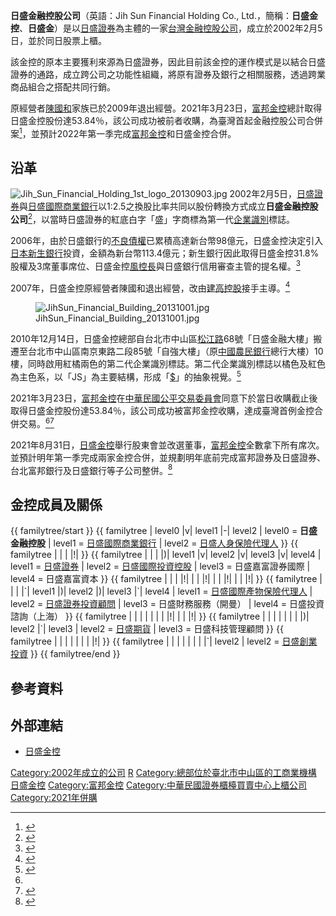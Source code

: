 {{Infobox Company
| name = 日盛金融控股股份有限公司
| name_en = Jih Sun Financial Holding Co., Ltd.
| logo = JihSun Holdings logo.svg
| image = 
| image_size = 230px
| image_caption = 
| company_type = [[金融控股公司|金融控股公司]]、[[上櫃公司|上櫃公司]]
| traded_as = {{otc|5820}}
| local_code_name = TW
| local_code = 70796826
| trading_name = 日盛金控、日盛金
| foundation = 2002年5月17日（{{age in years and days|2002|5|17|age=no}}）
| location = {{flagicon|TWN}} [[臺北市|臺北市]][[中山區_(臺北市)|中山區]][[南京東路_(台北市)|南京東路]]二段85號10樓（自強大樓）
| key_people = 董事長：韓蔚廷<br />總經理：韓蔚廷
| industry = 金融業
| products = 金融服務
| revenue = {{profit}}[[新台幣|新台幣]]94.20億(2010年)
| assets = [[新台幣|新台幣]]80,000,000,000元
| capital = [[新台幣|新台幣]]35,423,606,710元
| major_shareholder = [[富邦金控|富邦金控]] (73.91%) <br> 合佳投資 (9.31%) <br> 香港商Capital Target Limited (9.23%) <ref>{{cite web |title=2020日盛金融控股股份有限公司年報 |url=https://jsmarket.jihsun.com.tw/ECADMIN_Market/Bonus/NBbonus/images/GoodsImages/JsunFile/20210531155652107.pdf |website=2020日盛金融控股股份有限公司年報 |access-date=2021-08-31 |archive-date=2021-08-31 |archive-url=https://web.archive.org/web/20210831053707/https://jsmarket.jihsun.com.tw/ECADMIN_Market/Bonus/NBbonus/images/GoodsImages/JsunFile/20210531155652107.pdf |dead-url=no }}</ref>
| subsid = [[日盛證券|日盛證券]]<br>[[日盛國際商業銀行|日盛國際商業銀行]]<br>[[日盛國際產物保險代理人|日盛國際產物保險代理人]]
| homepage = https://www.jsun.com
}}

'''日盛金融控股公司'''（英語：Jih Sun Financial Holding Co., Ltd.，簡稱：'''日盛金控'''、'''日盛金'''）是以[[日盛證券|日盛證券]]為主體的一家[[台灣|台灣]][[金融控股公司|金融控股公司]]，成立於2002年2月5日，並於同日股票上櫃。

該金控的原本主要獲利來源為日盛證券，因此目前該金控的運作模式是以結合日盛證券的通路，成立跨公司之功能性組織，將原有證券及銀行之相關服務，透過跨業商品組合之搭配共同行銷。

原經營者[[陳國和|陳國和]]家族已於2009年退出經營。2021年3月23日，[[富邦金控|富邦金控]]總計取得日盛金控股份達53.84％，該公司成功被前者收購，為臺灣首起金融控股公司合併案<ref name="蘇思云">{{Cite web |title=富邦金成功收購日盛金 國內首樁金金併 |url=https://www.cna.com.tw/news/firstnews/202103235004.aspx |accessdate=2021-03-23 |author=蘇思云 |date=2021-03-23 |publisher=中央社 |language=zh-hant |archive-date=2021-03-24 |archive-url=https://web.archive.org/web/20210324133135/https://www.cna.com.tw/news/firstnews/202103235004.aspx |dead-url=no }}</ref>，並預計2022年第一季完成[[富邦金控|富邦金控]]和日盛金控合併。

== 沿革 ==
[[File:Jih_Sun_Financial_Holding_1st_logo_20130903.jpg|thumb]]
2002年2月5日，[[日盛證券|日盛證券]]與[[日盛國際商業銀行|日盛國際商業銀行]]以1:2.5之換股比率共同以股份轉換方式成立'''日盛金融控股公司'''<ref>{{cite news| author=鄧邠| author2=李錦珠| title=日盛金控2月5日掛牌上櫃| accessdate=2013-01-31| newspaper=[[經濟日報_(台灣)|經濟日報]]| date=2002-01-15}}</ref>，以當時日盛證券的紅底白字「盛」字商標為第一代[[企業識別|企業識別]]標誌。

2006年，由於日盛銀行的[[不良債權|不良債權]]已累積高達新台幣98億元，日盛金控決定引入[[日本|日本]][[新生銀行|新生銀行]]投資，金額為新台幣113.4億元；新生銀行因此取得日盛金控31.8%股權及3席董事席位、日盛金控[[風控長|風控長]]與日盛銀行信用審查主管的提名權。<ref>{{cite news| author=陳雅雯| title=日盛銀不良債權98億 一次打銷| accessdate=2013-01-31| newspaper=經濟日報| date=2006-07-22}}</ref>

2007年，日盛金控原經營者陳國和退出經營，改由[[建高控股|建高控股]]接手主導。<ref>{{cite news| author=葉慧心| title=陳國和家族 全面退出董事會| accessdate=2013-01-31| newspaper=經濟日報| date=2009-04-15}}</ref>

[[File:JihSun_Financial_Building_20131001.jpg|thumb]]

2010年12月14日，日盛金控總部自台北市中山區[[松江路|松江路]]68號「日盛金融大樓」搬遷至台北市中山區南京東路二段85號「自強大樓」（原[[中國農民銀行|中國農民銀行]]總行大樓）10樓，同時啟用紅橘兩色的第二代企業識別標誌。第二代企業識別標誌以橘色及紅色為主色系，以「JS」為主要結構，形成「[[$|$]]」的抽象視覺。<ref>{{cite news| author=顏真真| title=改頭換面！日盛金總部喬遷、換企業Logo 明年要月月盈餘|url=http://www.nownews.com/2010/12/14/11490-2673500.htm| accessdate=2013-10-29| newspaper=[[今日新聞網|今日新聞網]]| date=2010-12-14}}</ref>

2021年3月23日，[[富邦金控|富邦金控]]在[[中華民國公平交易委員會|中華民國公平交易委員會]]同意下於當日收購截止後取得日盛金控股份達53.84％，該公司成功被富邦金控收購，達成臺灣首例金控合併交易。<ref name="葉憶如"/><ref>{{Cite web |title=富邦金成功收購日盛金 國內首樁金金併 |url=https://www.cna.com.tw/news/firstnews/202103235004.aspx |accessdate=2021-03-23 |author=蘇思云 |date=2021-03-23 |publisher=中央通訊社 |language=zh-hant |editor=潘羿菁 |location=台北 |archive-date=2021-03-24 |archive-url=https://web.archive.org/web/20210324133135/https://www.cna.com.tw/news/firstnews/202103235004.aspx |dead-url=no }}</ref>

2021年8月31日，[[日盛金控|日盛金控]]舉行股東會並改選董事，[[富邦金控|富邦金控]]全數拿下所有席次。並預計明年第一季完成兩家金控合併，並規劃明年底前完成富邦證券及日盛證券、台北富邦銀行及日盛銀行等子公司整併。<ref>{{cite web |title=富邦金今拿下經營權 日盛工會提2大訴求 - 自由財經 |url=https://ec.ltn.com.tw/article/breakingnews/3656022 |website=自由時報電子報 |date=2021-08-31 |access-date=2021-08-31 |archive-date=2021-11-05 |archive-url=https://web.archive.org/web/20211105054418/https://ec.ltn.com.tw/article/breakingnews/3656022 |dead-url=no }}</ref>

== 金控成員及關係 ==
{{ familytree/start }}
{{ familytree | level0 |v| level1 |-| level2 | level0 = '''日盛金融控股''' | level1  = [[日盛國際商業銀行|日盛國際商業銀行]] | level2 = [[日盛人身保險代理人|日盛人身保險代理人]] }}
{{ familytree | | | |!| }}
{{ familytree | | | |)| level1 |v| level2 |v| level3 |v| level4 | level1 = [[日盛證券|日盛證券]] | level2 = [[日盛國際投資控股|日盛國際投資控股]]  | level3 = 日盛嘉富證券國際 | level4 = 日盛嘉富資本 }}
{{ familytree | | | |!| | | |!| | | |!| | | |!| }}
{{ familytree | | | |`| level1 |)| level2 |)| level3 |`| level4 | level1 = [[日盛國際產物保險代理人|日盛國際產物保險代理人]]  | level2 = [[日盛證券投資顧問|日盛證券投資顧問]] | level3 = 日盛財務服務（開曼） | level4 = 日盛投資諮詢（上海） }}
{{ familytree | | | | | | | |!| | | |!| }}
{{ familytree | | | | | | | |)| level2 |`| level3 | level2  = [[日盛期貨|日盛期貨]] | level3 = 日盛科技管理顧問 }}
{{ familytree | | | | | | | |!| }}
{{ familytree | | | | | | | |`| level2 | level2  = [[日盛創業投資|日盛創業投資]] }}
{{ familytree/end }}

==參考資料==
{{Reflist}}

== 外部連結 ==
{{commonscat|Jih Sun Financial Holding}}
* [http://www.jsun.com.tw/ 日盛金控] {{Wayback|url=http://www.jsun.com.tw/ |date=20210116141116 }}

{{台灣的金融控股公司}}

[[Category:2002年成立的公司|Category:2002年成立的公司]]
[[Category:臺灣金融控股公司|R]]
[[Category:總部位於臺北市中山區的工商業機構|Category:總部位於臺北市中山區的工商業機構]]
[[Category:日盛金控|]]
[[Category:富邦金控|Category:富邦金控]]
[[Category:中華民國證券櫃檯買賣中心上櫃公司|Category:中華民國證券櫃檯買賣中心上櫃公司]]
[[Category:2021年併購|Category:2021年併購]]
